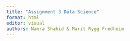 ```yaml
---
title: "Assignment 3 Data Science"
format: html
editor: visual
authors: Namra Shahid & Marit Rygg Fredheim
---
```


## 
